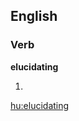 
==English==

===Verb===
'''elucidating'''

# {{present participle of|[[elucidate]]}}

[[hu:elucidating]]